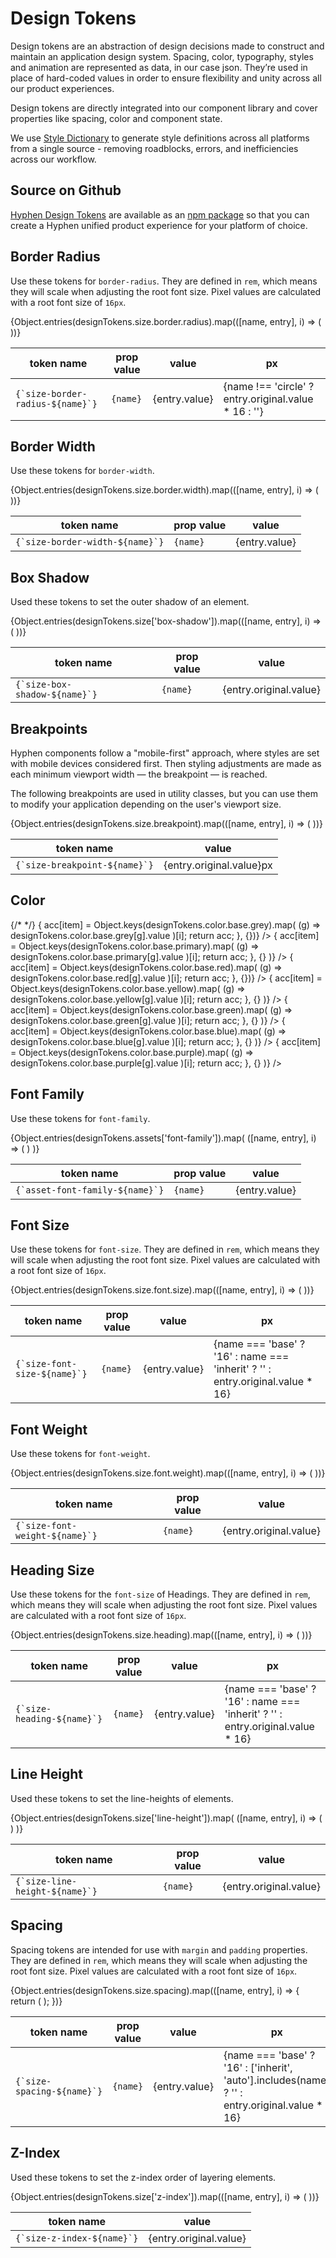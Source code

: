 
<Meta title="Foundation/Design Tokens" />

# Design Tokens

Design tokens are an abstraction of design decisions made to construct and maintain an application design system. Spacing, color, typography, styles and animation are represented as data, in our case json. They’re used in place of hard-coded values in order to ensure flexibility and unity across all our product experiences.

Design tokens are directly integrated into our component library and cover properties like spacing, color and component state.

We use [Style Dictionary](https://amzn.github.io/style-dictionary/) to generate style definitions across all platforms from a single source - removing roadblocks, errors, and inefficiencies across our workflow.

## Source on Github

[Hyphen Design Tokens](https://github.com/hyphen/hyphen-design-tokens) are available as an [npm package](https://www.npmjs.com/package/@hyphen/hyphen-design-tokens) so that you can create a Hyphen unified product experience for your platform of choice.

## Border Radius

Use these tokens for `border-radius`. They are defined in `rem`, which means they will scale when adjusting the root font size. Pixel values are calculated with a root font size of `16px`.

<table width="100%">
  <thead>
    <tr>
      <th>token name</th>
      <th>prop value</th>
      <th>value</th>
      <th>px</th>
    </tr>
  </thead>
  <tbody>
    {Object.entries(designTokens.size.border.radius).map(([name, entry], i) => (
      <tr key={i}>
        <td>
          <code>{`size-border-radius-${name}`}</code>
        </td>
        <td>
          <code>{name}</code>
        </td>
        <td>{entry.value}</td>
        <td>{name !== 'circle' ? entry.original.value * 16 : ''}</td>
      </tr>
    ))}
  </tbody>
</table>

## Border Width

Use these tokens for `border-width`.

<table width="100%">
  <thead>
    <tr>
      <th>token name</th>
      <th>prop value</th>
      <th>value</th>
    </tr>
  </thead>
  <tbody>
    {Object.entries(designTokens.size.border.width).map(([name, entry], i) => (
      <tr key={i}>
        <td>
          <code>{`size-border-width-${name}`}</code>
        </td>
        <td>
          <code>{name}</code>
        </td>
        <td>{entry.value}</td>
      </tr>
    ))}
  </tbody>
</table>

## Box Shadow

Used these tokens to set the outer shadow of an element.

<table width="100%">
  <thead>
    <tr>
      <th>token name</th>
      <th>prop value</th>
      <th>value</th>
    </tr>
  </thead>
  <tbody>
    {Object.entries(designTokens.size['box-shadow']).map(([name, entry], i) => (
      <tr key={i}>
        <td>
          <code>{`size-box-shadow-${name}`}</code>
        </td>
        <td>
          <code>{name}</code>
        </td>
        <td>{entry.original.value}</td>
      </tr>
    ))}
  </tbody>
</table>

## Breakpoints

Hyphen components follow a "mobile-first" approach, where styles are set with mobile devices considered first. Then styling adjustments are made as each minimum viewport width &mdash; the breakpoint &mdash; is reached.

The following breakpoints are used in utility classes, but you can use them to modify your application depending on the user's viewport size.

<table width="100%">
  <thead>
    <tr>
      <th>token name</th>
      <th>value</th>
    </tr>
  </thead>
  <tbody>
    {Object.entries(designTokens.size.breakpoint).map(([name, entry], i) => (
      <tr key={i}>
        <td>
          <code>{`size-breakpoint-${name}`}</code>
        </td>
        <td>{entry.original.value}px</td>
      </tr>
    ))}
  </tbody>
</table>

## Color

<ColorPalette>
  {/* <ColorItem
    title="color-base-white"
    subtitle="White"
    colors={[designTokens.color.base.white.value]}
  />
  <ColorItem
    title="color-base-black"
    subtitle="Black"
    colors={[designTokens.color.base.black.value]}
  />
  <ColorItem
    title="color-base-magenta"
    subtitle="Black"
    colors={[designTokens.color.base.magenta.value]}
  /> */}
  <ColorItem
    title="color-base-grey"
    subtitle="Grey"
    colors={Object.keys(designTokens.color.base.grey).reduce((acc, item, i) => {
      acc[item] = Object.keys(designTokens.color.base.grey).map(
        (g) => designTokens.color.base.grey[g].value
      )[i];
      return acc;
    }, {})}
  />
  <ColorItem
    title="color-base-primary"
    subtitle="Primary"
    colors={Object.keys(designTokens.color.base.primary).reduce(
      (acc, item, i) => {
        acc[item] = Object.keys(designTokens.color.base.primary).map(
          (g) => designTokens.color.base.primary[g].value
        )[i];
        return acc;
      },
      {}
    )}
  />
  <ColorItem
    title="color-base-red"
    subtitle="Red"
    colors={Object.keys(designTokens.color.base.red).reduce((acc, item, i) => {
      acc[item] = Object.keys(designTokens.color.base.red).map(
        (g) => designTokens.color.base.red[g].value
      )[i];
      return acc;
    }, {})}
  />
  <ColorItem
    title="color-base-yellow"
    subtitle="Primary"
    colors={Object.keys(designTokens.color.base.yellow).reduce(
      (acc, item, i) => {
        acc[item] = Object.keys(designTokens.color.base.yellow).map(
          (g) => designTokens.color.base.yellow[g].value
        )[i];
        return acc;
      },
      {}
    )}
  />
  <ColorItem
    title="color-base-green"
    subtitle="Green"
    colors={Object.keys(designTokens.color.base.green).reduce(
      (acc, item, i) => {
        acc[item] = Object.keys(designTokens.color.base.green).map(
          (g) => designTokens.color.base.green[g].value
        )[i];
        return acc;
      },
      {}
    )}
  />
  <ColorItem
    title="color-base-blue"
    subtitle="Blue"
    colors={Object.keys(designTokens.color.base.blue).reduce(
      (acc, item, i) => {
        acc[item] = Object.keys(designTokens.color.base.blue).map(
          (g) => designTokens.color.base.blue[g].value
        )[i];
        return acc;
      },
      {}
    )}
  />
  <ColorItem
    title="color-base-purple"
    subtitle="Purple"
    colors={Object.keys(designTokens.color.base.purple).reduce(
      (acc, item, i) => {
        acc[item] = Object.keys(designTokens.color.base.purple).map(
          (g) => designTokens.color.base.purple[g].value
        )[i];
        return acc;
      },
      {}
    )}
  />

</ColorPalette>

## Font Family

Use these tokens for `font-family`.

<table>
  <thead>
    <tr>
      <th>token name</th>
      <th>prop value</th>
      <th>value</th>
    </tr>
  </thead>
  <tbody>
    {Object.entries(designTokens.assets['font-family']).map(
      ([name, entry], i) => (
        <tr key={i}>
          <td>
            <code>{`asset-font-family-${name}`}</code>
          </td>
          <td>
            <code>{name}</code>
          </td>
          <td>{entry.value}</td>
        </tr>
      )
    )}
  </tbody>
</table>

## Font Size

Use these tokens for `font-size`. They are defined in `rem`, which means they will scale when adjusting the root font size. Pixel values are calculated with a root font size of `16px`.

<table width="100%">
  <thead>
    <tr>
      <th>token name</th>
      <th>prop value</th>
      <th>value</th>
      <th>px</th>
    </tr>
  </thead>
  <tbody>
    {Object.entries(designTokens.size.font.size).map(([name, entry], i) => (
      <tr key={i}>
        <td>
          <code>{`size-font-size-${name}`}</code>
        </td>
        <td>
          <code>{name}</code>
        </td>
        <td>{entry.value}</td>
        <td>
          {name === 'base'
            ? '16'
            : name === 'inherit'
            ? ''
            : entry.original.value * 16}
        </td>
      </tr>
    ))}
  </tbody>
</table>

## Font Weight

Use these tokens for `font-weight`.

<table width="100%">
  <thead>
    <tr>
      <th>token name</th>
      <th>prop value</th>
      <th>value</th>
    </tr>
  </thead>
  <tbody>
    {Object.entries(designTokens.size.font.weight).map(([name, entry], i) => (
      <tr key={i}>
        <td>
          <code>{`size-font-weight-${name}`}</code>
        </td>
        <td>
          <code>{name}</code>
        </td>
        <td>{entry.original.value}</td>
      </tr>
    ))}
  </tbody>
</table>

## Heading Size

Use these tokens for the `font-size` of Headings. They are defined in `rem`, which means they will scale when adjusting the root font size. Pixel values are calculated with a root font size of `16px`.

<table width="100%">
  <thead>
    <tr>
      <th>token name</th>
      <th>prop value</th>
      <th>value</th>
      <th>px</th>
    </tr>
  </thead>
  <tbody>
    {Object.entries(designTokens.size.heading).map(([name, entry], i) => (
      <tr key={i}>
        <td>
          <code>{`size-heading-${name}`}</code>
        </td>
        <td>
          <code>{name}</code>
        </td>
        <td>{entry.value}</td>
        <td>
          {name === 'base'
            ? '16'
            : name === 'inherit'
            ? ''
            : entry.original.value * 16}
        </td>
      </tr>
    ))}
  </tbody>
</table>

## Line Height

Used these tokens to set the line-heights of elements.

<table width="100%">
  <thead>
    <tr>
      <th>token name</th>
      <th>prop value</th>
      <th>value</th>
    </tr>
  </thead>
  <tbody>
    {Object.entries(designTokens.size['line-height']).map(
      ([name, entry], i) => (
        <tr key={i}>
          <td>
            <code>{`size-line-height-${name}`}</code>
          </td>
          <td>
            <code>{name}</code>
          </td>
          <td>{entry.original.value}</td>
        </tr>
      )
    )}
  </tbody>
</table>

## Spacing

Spacing tokens are intended for use with `margin` and `padding` properties. They are defined in `rem`, which means they will scale when adjusting the root font size. Pixel values are calculated with a root font size of `16px`.

<table width="100%">
  <thead>
    <tr>
      <th>token name</th>
      <th>prop value</th>
      <th>value</th>
      <th>px</th>
    </tr>
  </thead>
  <tbody>
    {Object.entries(designTokens.size.spacing).map(([name, entry], i) => {
      return (
        <tr key={i}>
          <td>
            <code>{`size-spacing-${name}`}</code>
          </td>
          <td>
            <code>{name}</code>
          </td>
          <td>{entry.value}</td>
          <td>
            {name === 'base'
              ? '16'
              : ['inherit', 'auto'].includes(name)
              ? ''
              : entry.original.value * 16}
          </td>
        </tr>
      );
    })}
  </tbody>
</table>

## Z-Index

Used these tokens to set the z-index order of layering elements.

<table width="100%">
  <thead>
    <tr>
      <th>token name</th>
      <th>value</th>
    </tr>
  </thead>
  <tbody>
    {Object.entries(designTokens.size['z-index']).map(([name, entry], i) => (
      <tr key={i}>
        <td>
          <code>{`size-z-index-${name}`}</code>
        </td>
        <td>{entry.original.value}</td>
      </tr>
    ))}
  </tbody>
</table>
